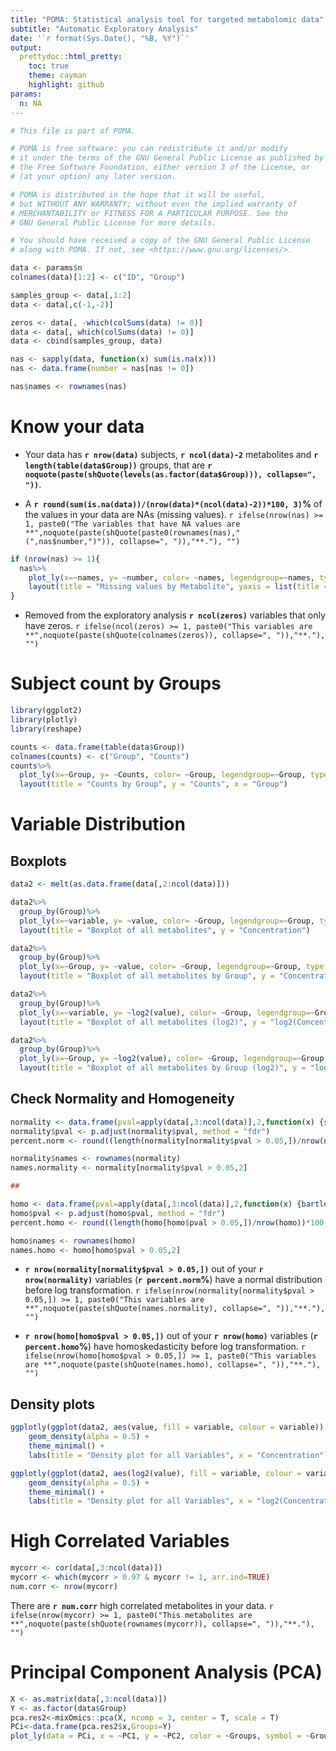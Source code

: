 ```yaml
---
title: "POMA: Statistical analysis tool for targeted metabolomic data"
subtitle: "Automatic Exploratory Analysis"
date: '`r format(Sys.Date(), "%B, %Y")`'
output:
  prettydoc::html_pretty:
    toc: true
    theme: cayman
    highlight: github
params:
  n: NA
---
```


```r
# This file is part of POMA.

# POMA is free software: you can redistribute it and/or modify
# it under the terms of the GNU General Public License as published by
# the Free Software Foundation, either version 3 of the License, or
# (at your option) any later version.

# POMA is distributed in the hope that it will be useful,
# but WITHOUT ANY WARRANTY; without even the implied warranty of
# MERCHANTABILITY or FITNESS FOR A PARTICULAR PURPOSE. See the
# GNU General Public License for more details.

# You should have received a copy of the GNU General Public License
# along with POMA. If not, see <https://www.gnu.org/licenses/>.

data <- params$n
colnames(data)[1:2] <- c("ID", "Group")
```
 
```r
samples_group <- data[,1:2]
data <- data[,c(-1,-2)]

zeros <- data[, -which(colSums(data) != 0)]
data <- data[, which(colSums(data) != 0)]
data <- cbind(samples_group, data)
```

```r
nas <- sapply(data, function(x) sum(is.na(x)))
nas <- data.frame(number = nas[nas != 0])

nas$names <- rownames(nas)
```

# Know your data

  + Your data has **`r nrow(data)`** subjects, **`r ncol(data)-2`** metabolites and **`r length(table(data$Group))`** groups, that are **`r noquote(paste(shQuote(levels(as.factor(data$Group))), collapse=", "))`**.    

  + A **`r round(sum(is.na(data))/(nrow(data)*(ncol(data)-2))*100, 3)`%** of the values in your data are NAs (missing values). `r ifelse(nrow(nas) >= 1, paste0("The variables that have NA values are **",noquote(paste(shQuote(paste0(rownames(nas)," (",nas$number,")")), collapse=", ")),"**."), "")`
  
```r
if (nrow(nas) >= 1){
  nas%>%
    plot_ly(x=~names, y= ~number, color= ~names, legendgroup=~names, type = "bar", opacity = 0.7) %>%
    layout(title = "Missing values by Metabolite", yaxis = list(title = "Missing Values"), xaxis = list(title = ""))
}
```

  + Removed from the exploratory analysis **`r ncol(zeros)`** variables that only have zeros. `r ifelse(ncol(zeros) >= 1, paste0("This variables are **",noquote(paste(shQuote(colnames(zeros)), collapse=", ")),"**."), "")`

# Subject count by Groups

```r
library(ggplot2)
library(plotly)
library(reshape)

counts <- data.frame(table(data$Group))
colnames(counts) <- c("Group", "Counts")
counts%>%
  plot_ly(x=~Group, y= ~Counts, color= ~Group, legendgroup=~Group, type = "bar", opacity = 0.7) %>%
  layout(title = "Counts by Group", y = "Counts", x = "Group")
```

# Variable Distribution

## Boxplots

```r
data2 <- melt(as.data.frame(data[,2:ncol(data)]))

data2%>%
  group_by(Group)%>%
  plot_ly(x=~variable, y= ~value, color= ~Group, legendgroup=~Group, type = "box") %>%
  layout(title = "Boxplot of all metabolites", y = "Concentration") 

data2%>%
  group_by(Group)%>%
  plot_ly(x=~Group, y= ~value, color= ~Group, legendgroup=~Group, type = "box") %>%
  layout(title = "Boxplot of all metabolites by Group", y = "Concentration")

data2%>%
  group_by(Group)%>%
  plot_ly(x=~variable, y= ~log2(value), color= ~Group, legendgroup=~Group, type = "box") %>%
  layout(title = "Boxplot of all metabolites (log2)", y = "log2(Concentration)")

data2%>%
  group_by(Group)%>%
  plot_ly(x=~Group, y= ~log2(value), color= ~Group, legendgroup=~Group, type = "box") %>%
  layout(title = "Boxplot of all metabolites by Group (log2)", y = "log2(Concentration)")
```

## Check Normality and Homogeneity

```r
normality <- data.frame(pval=apply(data[,3:ncol(data)],2,function(x) {shapiro.test(x)$p.value}))
normality$pval <- p.adjust(normality$pval, method = "fdr")
percent.norm <- round((length(normality[normality$pval > 0.05,])/nrow(normality))*100,3)

normality$names <- rownames(normality)
names.normality <- normality[normality$pval > 0.05,2]

##

homo <- data.frame(pval=apply(data[,3:ncol(data)],2,function(x) {bartlett.test(x, data$Group)$p.value}))
homo$pval <- p.adjust(homo$pval, method = "fdr")
percent.homo <- round((length(homo[homo$pval > 0.05,])/nrow(homo))*100,3)

homo$names <- rownames(homo)
names.homo <- homo[homo$pval > 0.05,2]
```

  + **`r nrow(normality[normality$pval > 0.05,])`** out of your **`r nrow(normality)`** variables (**`r percent.norm`%**) have a normal distribution before log transformation. `r ifelse(nrow(normality[normality$pval > 0.05,]) >= 1, paste0("This variables are **",noquote(paste(shQuote(names.normality), collapse=", ")),"**."), "")`
  
  + **`r nrow(homo[homo$pval > 0.05,])`** out of your **`r nrow(homo)`** variables (**`r percent.homo`%**) have homoskedasticity before log transformation. `r ifelse(nrow(homo[homo$pval > 0.05,]) >= 1, paste0("This variables are **",noquote(paste(shQuote(names.homo), collapse=", ")),"**."), "")`
  
## Density plots

```r
ggplotly(ggplot(data2, aes(value, fill = variable, colour = variable)) +
    geom_density(alpha = 0.5) + 
    theme_minimal() + 
    labs(title = "Density plot for all Variables", x = "Concentration"))

ggplotly(ggplot(data2, aes(log2(value), fill = variable, colour = variable)) +
    geom_density(alpha = 0.5) + 
    theme_minimal() + 
    labs(title = "Density plot for all Variables", x = "log2(Concentration)"))
```


# High Correlated Variables

```r
mycorr <- cor(data[,3:ncol(data)])
mycorr <- which(mycorr > 0.97 & mycorr != 1, arr.ind=TRUE) 
num.corr <- nrow(mycorr)
```

There are **`r num.corr`** high correlated metabolites in your data. `r ifelse(nrow(mycorr) >= 1, paste0("This metabolites are **",noquote(paste(shQuote(rownames(mycorr)), collapse=", ")),"**."), "")`

# Principal Component Analysis (PCA)

```r
X <- as.matrix(data[,3:ncol(data)])
Y <- as.factor(data$Group) 
pca.res2<-mixOmics::pca(X, ncomp = 3, center = T, scale = T)  
PCi<-data.frame(pca.res2$x,Groups=Y)
plot_ly(data = PCi, x = ~PC1, y = ~PC2, color = ~Groups, symbol = ~Groups, type = 'scatter', marker = list(size = 12, opacity = 0.7))
```

